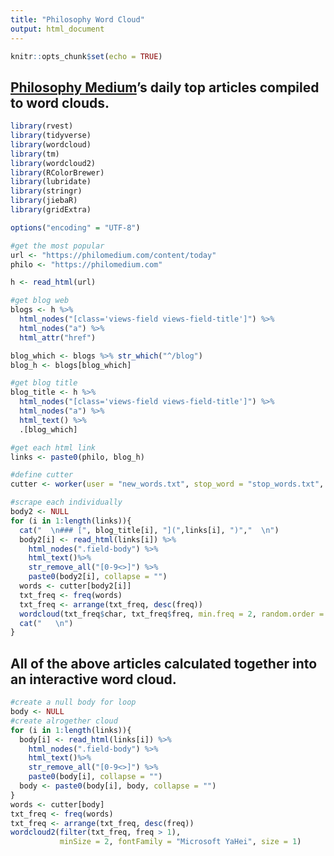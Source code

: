 ---
title: "Philosophy Word Cloud"
output: html_document
---

```{r setup, include=FALSE}
knitr::opts_chunk$set(echo = TRUE)
```

## [Philosophy Medium]("https://philomedium.com/content/today")'s daily top articles compiled to word clouds.


```{r philo, echo=T, include=T, message=F, warning=F, results="asis"}
library(rvest)
library(tidyverse)
library(wordcloud)
library(tm)
library(wordcloud2)
library(RColorBrewer)
library(lubridate)
library(stringr)
library(jiebaR)
library(gridExtra)

options("encoding" = "UTF-8")

#get the most popular
url <- "https://philomedium.com/content/today"
philo <- "https://philomedium.com"

h <- read_html(url)

#get blog web
blogs <- h %>%
  html_nodes("[class='views-field views-field-title']") %>%
  html_nodes("a") %>%
  html_attr("href")

blog_which <- blogs %>% str_which("^/blog")
blog_h <- blogs[blog_which]

#get blog title
blog_title <- h %>%
  html_nodes("[class='views-field views-field-title']") %>%
  html_nodes("a") %>%
  html_text() %>%
  .[blog_which]

#get each html link
links <- paste0(philo, blog_h)

#define cutter
cutter <- worker(user = "new_words.txt", stop_word = "stop_words.txt", encoding = "UTF-8")

#scrape each individually
body2 <- NULL
for (i in 1:length(links)){
  cat("  \n### [", blog_title[i], "](",links[i], ")","  \n")
  body2[i] <- read_html(links[i]) %>%
    html_nodes(".field-body") %>%
    html_text()%>%
    str_remove_all("[0-9<>]") %>% 
    paste0(body2[i], collapse = "")
  words <- cutter[body2[i]]
  txt_freq <- freq(words)
  txt_freq <- arrange(txt_freq, desc(freq))
  wordcloud(txt_freq$char, txt_freq$freq, min.freq = 2, random.order = F, ordered.colors = F, colors = rainbow(nrow(txt_freq)))
  cat("   \n")
}

```

## All of the above articles calculated together into an interactive word cloud.


```{r wc2, include=T}
#create a null body for loop
body <- NULL
#create alrogether cloud
for (i in 1:length(links)){
  body[i] <- read_html(links[i]) %>%
    html_nodes(".field-body") %>%
    html_text()%>%
    str_remove_all("[0-9<>]") %>% 
    paste0(body[i], collapse = "")
  body <- paste0(body[i], body, collapse = "")
}
words <- cutter[body]
txt_freq <- freq(words)
txt_freq <- arrange(txt_freq, desc(freq))
wordcloud2(filter(txt_freq, freq > 1), 
           minSize = 2, fontFamily = "Microsoft YaHei", size = 1)
```